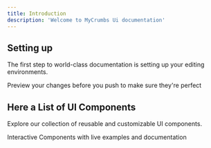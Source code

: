 ```yaml
---
title: Introduction
description: 'Welcome to MyCrumbs Ui documentation'
---
```


## Setting up

The first step to world-class documentation is setting up your editing environments.

<CardGroup cols={2}>
  <Card
    title="Storybook Visual Testing"
    icon="image"
    href="https://663a6564311e0ec20c42bab9-ztzpmzmcwy.chromatic.com/"
  >
    Preview your changes before you push to make sure they're perfect
  </Card>
 
</CardGroup>

## Here a List of UI Components 

Explore our collection of reusable and customizable UI components.

<CardGroup cols={2}>
  <Card
    title="Components"
    icon="screwdriver-wrench"
    href="components"
  >
    Interactive Components with live examples and documentation
  </Card>

</CardGroup>
